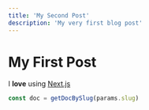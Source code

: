 ```yaml
---
title: 'My Second Post'
description: 'My very first blog post'
---
```


# My First Post

I **love** using [Next.js](https://nextjs.org/)

```js
const doc = getDocBySlug(params.slug)
```